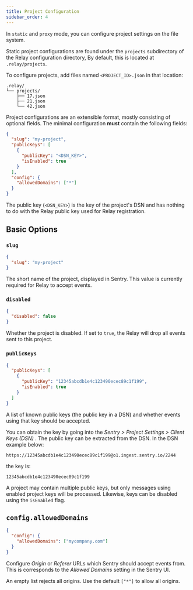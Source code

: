 ```yaml
---
title: Project Configuration
sidebar_order: 4
---
```


In `static` and `proxy` mode, you can configure project settings on the file
system.

Static project configurations are found under the `projects` subdirectory of the
Relay configuration directory, By default, this is located at `.relay/projects`.

To configure projects, add files named `<PROJECT_ID>.json` in that location:

```
.relay/
└── projects/
    ├── 17.json
    ├── 21.json
    └── 42.json
```

Project configurations are an extensible format, mostly consisting of optional
fields. The minimal configuration **must** contain the following fields:

```json
{
  "slug": "my-project",
  "publicKeys": [
    {
      "publicKey": "<DSN_KEY>",
      "isEnabled": true
    }
  ],
  "config": {
    "allowedDomains": ["*"]
  }
}
```

<Alert level="warning" title="Public Key">

The public key (`<DSN_KEY>`) is the key of the project's DSN and has nothing to
do with the Relay public key used for Relay registration.

</Alert>

## Basic Options

### `slug`

```json
{
  "slug": "my-project"
}
```

The short name of the project, displayed in Sentry. This value is currently
required for Relay to accept events.

### `disabled`

```json
{
  "disabled": false
}
```

Whether the project is disabled. If set to `true`, the Relay will drop all
events sent to this project.

### `publicKeys`

```json
{
  "publicKeys": [
    {
      "publicKey": "12345abcdb1e4c123490ecec89c1f199",
      "isEnabled": true
    }
  ]
}
```

A list of known public keys (the public key in a DSN) and whether events using
that key should be accepted.

You can obtain the key by going into the _Sentry > Project Settings > Client
Keys (DSN)_ . The public key can be extracted from the DSN. In the DSN example
below:

```
https://12345abcdb1e4c123490ecec89c1f199@o1.ingest.sentry.io/2244
```

the key is:

```
12345abcdb1e4c123490ecec89c1f199
```

A project may contain multiple public keys, but only messages using enabled
project keys will be processed. Likewise, keys can be disabled using the
`isEnabled` flag.

## `config.allowedDomains`

```json
{
  "config": {
    "allowedDomains": ["mycompany.com"]
  }
}
```

Configure _Origin_ or _Referer_ URLs which Sentry should accept events from.
This is corresponds to the _Allowed Domains_ setting in the Sentry UI.

<Alert level="warning" title="Warning">

An empty list rejects all origins. Use the default `["*"]` to allow all origins.

</Alert>

[getting started]: /product/relay/
